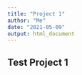 ```yaml
---
title: "Project 1"
author: "Me"
date: "2021-05-09"
output: html_document
---
```


## Test Project 1
